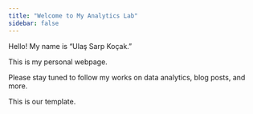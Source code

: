 ```yaml
---
title: "Welcome to My Analytics Lab"
sidebar: false 
---
```


Hello! My name is "Ulaş Sarp Koçak."

This is my personal webpage.

Please stay tuned to follow my works on data analytics, blog posts, and more.

This is our template.
